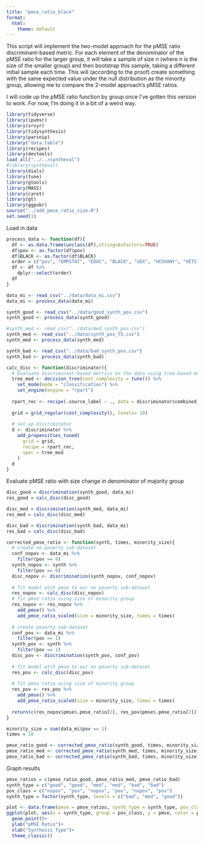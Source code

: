 ```yaml
---
title: "pmse_ratio_black"
format:
  html:
    theme: default
---
```


This script will implement the two-model approach for the pMSE ratio discriminant-based metric.
For each element of the denominator of the pMSE ratio for the larger group, it will take a sample of size n (where n is the size of the smaller group) and then bootstrap this sample, taking a different initial sample each time. This will (according to the proof) create something with the same expected value under the null distribution as the minority group, allowing me to compare the 2-model approach's pMSE ratios.

I will code up the pMSE ratio function by group once I've gotten this version to work. For now, I'm doing it in a bit of a weird way.

```r
library(tidyverse)
library(ipumsr)
library(srvyr)
library(tidysynthesis)
library(parsnip)
library("data.table")
library(recipes)
library(devtools)
load_all("../../syntheval")
#library(syntheval)
library(dials)
library(tune)
library(gtools)
library(MASS)
library(caret)
library(gt)
library(ggpubr)
source("../add_pmse_ratio_size.R")
set.seed(1)
```

Load in data
```r
process_data <- function(df){
  df <- as.data.frame(unclass(df),stringsAsFactors=TRUE)
  df$pov <- as.factor(df$pov)
  df$BLACK <- as.factor(df$BLACK)
  order = c("pov", "EMPSTAT", "EDUC", "BLACK", "SEX", "HCOVANY", "VETSTAT", "FTOTINC", "AGE")
  df <- df %>%
    dplyr::select(order)
  df
}
```

```r
data_mi <- read_csv("../data/data_mi.csv")
data_mi <- process_data(data_mi)

synth_good <- read_csv("../data/good_synth_pov.csv")
synth_good <- process_data(synth_good)

#synth_med <- read_csv("../data/med_synth_pov.csv")
synth_med <- read_csv("../data/synth_pov_75.csv")
synth_med <- process_data(synth_med)

synth_bad <- read_csv("../data/bad_synth_pov.csv")
synth_bad <- process_data(synth_bad)
```

```r
calc_disc <- function(discriminator){
  # Evaluate discriminant-based metrics on the data using tree-based model
  tree_mod <- decision_tree(cost_complexity = tune()) %>%
    set_mode(mode = "classification") %>%
    set_engine(engine = "rpart")
  
  rpart_rec <- recipe(.source_label ~ ., data = discriminator$combined_data)
  
  grid = grid_regular(cost_complexity(), levels= 10)
  
  # set up discriminator
  d <- discriminator %>%
    add_propensities_tuned(
      grid = grid, 
      recipe = rpart_rec,
      spec = tree_mod
    )
  d
}
```

Evaluate pMSE ratio with size change in denominator of majority group
```r
disc_good = discrimination(synth_good, data_mi)
res_good = calc_disc(disc_good)

disc_med = discrimination(synth_med, data_mi)
res_med = calc_disc(disc_med)

disc_bad = discrimination(synth_bad, data_mi)
res_bad = calc_disc(disc_bad)
```

```r
corrected_pmse_ratio <- function(synth, times, minority_size){
  # create no poverty sub-dataset
  conf_nopov <- data_mi %>%
    filter(pov == 0)
  synth_nopov <- synth %>%
    filter(pov == 0)
  disc_nopov <- discrimination(synth_nopov, conf_nopov)
  
  # fit model wtih pmse to our no poverty sub-dataset
  res_nopov <- calc_disc(disc_nopov)
  # fit pmse ratio using size of minority group
  res_nopov <- res_nopov %>%
    add_pmse() %>%
    add_pmse_ratio_scaled(size = minority_size, times = times)
  
  # create poverty sub-dataset
  conf_pov <- data_mi %>%
    filter(pov == 1)
  synth_pov <- synth %>%
    filter(pov == 1)
  disc_pov <- discrimination(synth_pov, conf_pov)
  
  # fit model wtih pmse to our no poverty sub-dataset
  res_pov <- calc_disc(disc_pov)
  
  # fit pmse ratio using size of minority group
  res_pov <- res_pov %>%
    add_pmse() %>%
    add_pmse_ratio_scaled(size = minority_size, times = times)
  
  return(c(res_nopov$pmse$.pmse_ratio[2], res_pov$pmse$.pmse_ratio[2]))
}
```

```r
minority_size = sum(data_mi$pov == 1)
times = 10

pmse_ratio_good <- corrected_pmse_ratio(synth_good, times, minority_size)
pmse_ratio_med <- corrected_pmse_ratio(synth_med, times, minority_size)
pmse_ratio_bad <- corrected_pmse_ratio(synth_bad, times, minority_size)
```

Graph results
```r
pmse_ratios = c(pmse_ratio_good, pmse_ratio_med, pmse_ratio_bad)
synth_type = c("good", "good", "med", "med", "bad", "bad")
pov_class = c("nopov", "pov", "nopov", "pov", "nopov", "pov")
synth_type = factor(synth_type, levels = c("bad", "med", "good"))

plot <- data.frame(pmse = pmse_ratios, synth_type = synth_type, pov_class = pov_class)
ggplot(plot, aes(x = synth_type, group = pov_class, y = pmse, color = pov_class))+
  geom_point()+
  ylab("pMSE Ratio")+
  xlab("Synthesis Type")+
  theme_classic()
```






